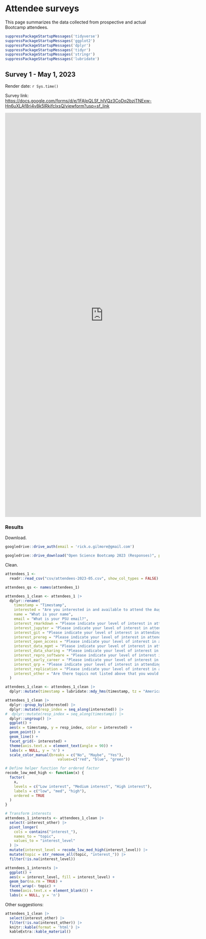 # Attendee surveys {-}

This page summarizes the data collected from prospective and actual Bootcamp attendees.

```r
suppressPackageStartupMessages('tidyverse')
suppressPackageStartupMessages('ggplot2')
suppressPackageStartupMessages('dplyr')
suppressPackageStartupMessages('tidyr')
suppressPackageStartupMessages('stringr')
suppressPackageStartupMessages('lubridate')
```

## Survey 1 - May 1, 2023 {-}

Render date: `r Sys.time()`

Survey link: <https://docs.google.com/forms/d/e/1FAIpQLSf_hIVQz3CoDq2bzjTNExw-Hn6uXLAf8ri4v8k5lRkifclxsQ/viewform?usp=sf_link>

<iframe src="https://docs.google.com/forms/d/e/1FAIpQLSf_hIVQz3CoDq2bzjTNExw-Hn6uXLAf8ri4v8k5lRkifclxsQ/viewform?embedded=true" width="640" height="1321" frameborder="0" marginheight="0" marginwidth="0">Loading…</iframe>

### Results {-}

Download.

```r
googledrive::drive_auth(email = 'rick.o.gilmore@gmail.com')

googledrive::drive_download("Open Science Bootcamp 2023 (Responses)", path = "csv/attendees-2023-05.csv", type = "csv", overwrite = TRUE)
```

Clean.

```r
attendees_1 <-
  readr::read_csv("csv/attendees-2023-05.csv", show_col_types = FALSE)

attendees_qs <- names(attendees_1)

attendees_1_clean <- attendees_1 |>
  dplyr::rename(
    timestamp = "Timestamp",
    interested = "Are you interested in and available to attend the August 9-11 Bootcamp?",
    name = "What is your name",
    email = "What is your PSU email?",
    interest_rmarkdown = "Please indicate your level of interest in attending a hands-on workshop on the following topics. [Intro to R/R Markdown/Quarto]",
    interest_jupyter = "Please indicate your level of interest in attending a hands-on workshop on the following topics. [Intro to Jupyter Notebooks]",
    interest_git = "Please indicate your level of interest in attending a hands-on workshop on the following topics. [Version control with git and GitHub]",
    interest_prereg = "Please indicate your level of interest in attending a hands-on workshop on the following topics. [Preregistration and registered reports]",
    interest_open_access = "Please indicate your level of interest in attending a hands-on workshop on the following topics. [Open Access Publishing]",
    interest_data_mgmt = "Please indicate your level of interest in attending a hands-on workshop on the following topics. [Data Management Plans]",
    interest_data_sharing = "Please indicate your level of interest in attending a hands-on workshop on the following topics. [Where to share data]",
    interest_repro_software = "Please indicate your level of interest in attending a hands-on workshop on the following topics. [Reproducible software]",
    interest_early_career = "Please indicate your level of interest in attending a hands-on workshop on the following topics. [Open science for early career researchers]",
    interest_qrp = "Please indicate your level of interest in attending a hands-on workshop on the following topics. [Questionable research practices and how to avoid them]",
    interest_replication = "Please indicate your level of interest in attending a hands-on workshop on the following topics. [How to conduct and publish replication studies]",
    interest_other = "Are there topics not listed above that you would like to have considered?"
  )

attendees_1_clean <- attendees_1_clean |>
  dplyr::mutate(timestamp = lubridate::mdy_hms(timestamp, tz = "America/New_York"))
```

```r
attendees_1_clean |>
  dplyr::group_by(interested) |>
  dplyr::mutate(resp_index = seq_along(interested)) |>
#  dplyr::mutate(resp_index = seq_along(timestamp)) |>
  dplyr::ungroup() |>
  ggplot() +
  aes(x = timestamp, y = resp_index, color = interested) +
  geom_point() +
  geom_line() +
  facet_grid(~ interested) +
  theme(axis.text.x = element_text(angle = 90)) +
  labs(x = NULL, y = 'n') +
  scale_color_manual(breaks = c("No", "Maybe", "Yes"),
                        values=c("red", "blue", "green"))
```

```r
# Define helper function for ordered factor
recode_low_med_high <- function(x) {
  factor(
    x,
    levels = c("Low interest", "Medium interest", "High interest"),
    labels = c("low", "med", "high"),
    ordered = TRUE
  )
}
```

```r
# Transform interests
attendees_1_interests <- attendees_1_clean |>
  select(-interest_other) |>
  pivot_longer(
    cols = contains("interest_"),
    names_to = "topic",
    values_to = "interest_level"
  ) |>
  mutate(interest_level = recode_low_med_high(interest_level)) |>
  mutate(topic = str_remove_all(topic, "interest_")) |>
  filter(!is.na(interest_level))
```

```r
attendees_1_interests |>
  ggplot() +
  aes(x = interest_level, fill = interest_level) +
  geom_bar(na.rm = TRUE) +
  facet_wrap(~ topic) + 
  theme(axis.text.x = element_blank()) +
  labs(x = NULL, y = 'n')
```

Other suggestions:

```r
attendees_1_clean |>
  select(interest_other) |>
  filter(!is.na(interest_other)) |>
  knitr::kable(format = 'html') |>
  kableExtra::kable_material()
```

